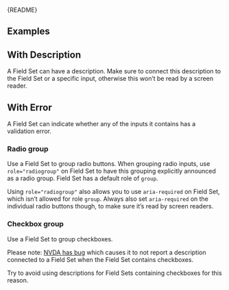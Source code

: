 
<Meta of={FieldSetStories} />

<Markdown>{README}</Markdown>

<Primary />

<Controls />

## Examples

## With Description

A Field Set can have a description.
Make sure to connect this description to the Field Set or a specific input,
otherwise this won’t be read by a screen reader.

<Canvas of={FieldSetStories.WithDescription} />

## With Error

A Field Set can indicate whether any of the inputs it contains has a validation error.

<Canvas of={FieldSetStories.WithError} />

### Radio group

Use a Field Set to group radio buttons.
When grouping radio inputs, use `role="radiogroup"` on Field Set to have this grouping explicitly announced as a radio group.
Field Set has a default role of `group`.

Using `role="radiogroup"` also allows you to use `aria-required` on Field Set, which isn’t allowed for role `group`.
Always also set `aria-required` on the individual radio buttons though, to make sure it’s read by screen readers.

<Canvas of={FieldSetStories.RadioGroup} />

### Checkbox group

Use a Field Set to group checkboxes.

Please note: [NVDA has bug](https://github.com/nvaccess/nvda/issues/12718) which causes it to
not report a description connected to a Field Set when the Field Set contains checkboxes.

Try to avoid using descriptions for Field Sets containing checkboxes for this reason.

<Canvas of={FieldSetStories.CheckboxGroup} />
